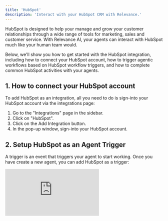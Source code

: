 ```yaml
---
title: 'HubSpot'
description: 'Interact with your HubSpot CRM with Relevance.'
---
```


HubSpot is designed to help your manage and grow your customer relationships through a wide range of tools for marketing, sales and customer service. With Relevance AI, your agents can interact with HubSpot much like your human team would.

Below, we'll show you how to get started with the HubSpot integration, including how to connect your HubSpot account, how to trigger agentic workflows based on HubSpot workflow triggers, and how to complete common HubSpot activities with your agents.

## 1. How to connect your HubSpot account

To add HubSpot as an integration, all you need to do is sign-into your HubSpot account via the integrations page:

1. Go to the "Integrations" page in the sidebar.
2. Click on "HubSpot".
3. Click on the Add Integration button.
4. In the pop-up window, sign-into your HubSpot account.

## 2. Setup HubSpot as an Agent Trigger

A trigger is an event that triggers your agent to start working. Once you have create a new agent, you can add HubSpot as a trigger:

<div
  style={{
    width: '100%',
    position: 'relative',
    paddingTop: '56.25%',
  }}>
  <iframe
    src="https://app.supademo.com/embed/clyxv4dq500wph5yzeoxmkrsd"
    frameBorder="0"
    title="Create an agent from scratch on Relevance AI"
    allow="clipboard-write"
    webkitallowfullscreen="true"
    mozallowfullscreen="true"
    allowfullscreen
    style={{
      position: 'absolute',
      top: 0,left: 0, width: '100%', height: '100%',
      border: '3px solid #5E43CE',
      borderRadius: '10px',
    }}/>
</div>

### 2.1. Trigger your agent to start working from a HubSpot workflow

Next, we need to create a workflow in HubSpot, which will send a message to your connected agent every time an event you care about happens.

There are three parts to this process:

1. Create a HubSpot workflow.
2. Create a HubSpot trigger.
3. Create an action which sends a message to your Relevance AI agent.

**Step 1: Create a HubSpot workflow.**

In HubSpot, a workflow is made up of a series of automated actions that are perform every time a specific event happens. In this example, we'll create a Contact-based workflow which sends a message to your agent when a new contact added to your HubSpot CRM meets some criteria you define (HubSpot trigger).

Let's create a contact-based workflow:

<div
  style={{
    width: '100%',
    position: 'relative',
    paddingTop: '56.25%',
  }}>
  <iframe
    src="https://app.supademo.com/embed/cm0owdw6201ts22ctzppfm2ag"
    frameBorder="0"
    title="Create an agent from scratch on Relevance AI"
    allow="clipboard-write"
    webkitallowfullscreen="true"
    mozallowfullscreen="true"
    allowfullscreen
    style={{
      position: 'absolute',
      top: 0,left: 0, width: '100%', height: '100%',
      border: '3px solid #5E43CE',
      borderRadius: '10px',
    }}/>
</div>

**Step 2: Create a HubSpot workflow trigger.**

A HubSpot trigger is an event or condition that starts the automated workflow. In the case of a contact-based workflow, a trigger is a condition related to a contact. It can be based on a contact filling out a form, clicking a link in an email, acheiving a specific lead score, or one of their properties being updated. It's entirely up to you.

<div
  style={{
    width: '100%',
    position: 'relative',
    paddingTop: '56.25%',
  }}>
  <iframe
    src="https://app.supademo.com/embed/cm0owgxrc01w022ct6shjkp6s"
    frameBorder="0"
    title="Create an agent from scratch on Relevance AI"
    allow="clipboard-write"
    webkitallowfullscreen="true"
    mozallowfullscreen="true"
    allowfullscreen
    style={{
      position: 'absolute',
      top: 0,left: 0, width: '100%', height: '100%',
      border: '3px solid #5E43CE',
      borderRadius: '10px',
    }}/>
</div>

**Step 3: Add Relevance AI Trigger action.**

Once your workflow and trigger is setup, you can add an action that will send a message to your agent from HubSpot (triggering your agentic workflow):

<div
  style={{
    width: '100%',
    position: 'relative',
    paddingTop: '56.25%',
  }}>
  <iframe
    src="https://app.supademo.com/embed/cm0owkg2v020u22ct11q82wxg"
    frameBorder="0"
    title="Create an agent from scratch on Relevance AI"
    allow="clipboard-write"
    webkitallowfullscreen="true"
    mozallowfullscreen="true"
    allowfullscreen
    style={{
      position: 'absolute',
      top: 0,left: 0, width: '100%', height: '100%',
      border: '3px solid #5E43CE',
      borderRadius: '10px',
    }}/>
</div>

## 3. Get your agent to complete common HubSpot activities

Besides triggering your agent to start working from HubSpot, you can also use the HubSpot API call step in the Tool builder. This tool step allows your agent to complete HubSpot-specific activities, like managing Contacts, Notes, Tasks and more.

### 3.0. Use HubSpot API tool-step

You can build custom tools that perform HubSpot activities, by using the HubSpot API Call tool-step:

1. Create a new tool.
2. Scroll down to Tool-steps.
3. Add HubSpot API tool-step.
4. Select your connected HubSpot account in the dropdown.

Below are examples of common HubSpot activities your agents can perform.

### 3.1. Get an existing Contact's details.

<img src="/images/get_hubspot_contact_details.png" />

### 3.2. Update a contact's properties.

<img src="/images/update_hubspot_contact_properties.png" />

### 3.4. Create a note (e.g. lead qual research).

<img src="/images/create_hubspot_note.png" />

### 3.5. Create a task

<img src="/images/create_hubspot_task.png" />

### 3.6. Mark a task as complete

<img src="/images/complete_hubspot_task.png" />

### 3.7. Retrieve HubSpot engagements (all activities a customer has performed)

<img src="/images/retrieve_hubspot_contact.png" />

<img src="/images/get_hubspot_engagements.png" />


## 4. Remove HubSpot integration

You can remove HubSpot as a Trigger in your agent settings, by clicking the three dots next to your connected account, and then "Remove".

If you want to remove the HubSpot integration completely, you can:

1. Go to the "Integrations" page from the sidebar.
2. Select Zoom from the list.
3. Click "..." on the account you want to remove.
4. Click remove.